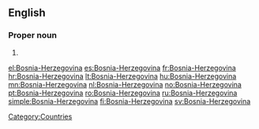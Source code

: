 ==English==
===Proper noun===
{{en-proper noun}}
# {{alternative spelling of|[[Bosnia and Herzegovina]]}}

[[Category:Countries]]

[[el:Bosnia-Herzegovina]]
[[es:Bosnia-Herzegovina]]
[[fr:Bosnia-Herzegovina]]
[[hr:Bosnia-Herzegovina]]
[[lt:Bosnia-Herzegovina]]
[[hu:Bosnia-Herzegovina]]
[[mn:Bosnia-Herzegovina]]
[[nl:Bosnia-Herzegovina]]
[[no:Bosnia-Herzegovina]]
[[pt:Bosnia-Herzegovina]]
[[ro:Bosnia-Herzegovina]]
[[ru:Bosnia-Herzegovina]]
[[simple:Bosnia-Herzegovina]]
[[fi:Bosnia-Herzegovina]]
[[sv:Bosnia-Herzegovina]]